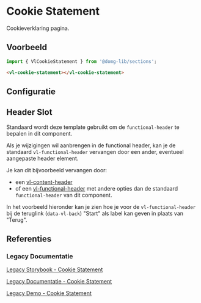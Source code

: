 
# Cookie Statement

<CustomDocMetaData id="sections-cookie-statement" />

Cookieverklaring pagina.


## Voorbeeld

```js
import { VlCookieStatement } from '@domg-lib/sections';
```

```html
<vl-cookie-statement></vl-cookie-statement>
```

<Canvas of={VlCookieSatementStories.CookieStatementDefault} />


## Configuratie

<ArgTypes of={VlCookieSatementStories.CookieStatementDefault} />


## Header Slot

Standaard wordt deze template gebruikt om de `functional-header` te bepalen in dit component.

<Source code={header} language="ts" dark={true} />

Als je wijzigingen wil aanbrengen in de functional header, kan je de standaard `vl-functional-header` vervangen door een
ander, eventueel aangepaste header element.

Je kan dit bijvoorbeeld vervangen door:
- een [vl-content-header](/docs/components-content-header--content-header-default)
- of een [vl-functional-header](/docs/components-functional-header--functional-header-default) met andere opties dan de standaard `functional-header` van dit component.

In het voorbeeld hieronder kan je zien hoe je voor de `vl-functional-header` bij de teruglink (`data-vl-back`) "Start"
als label kan geven in plaats van "Terug".

<Canvas of={VlCookieSatementStories.CookieStatementHeaderSlot} />


## Referenties

### Legacy Documentatie

[Legacy Storybook - Cookie Statement](https://webcomponenten.omgeving.vlaanderen.be/storybook/?path=/docs/legacy-vl-cookie-statement--default)

[Legacy Documentatie - Cookie Statement](https://webcomponenten.omgeving.vlaanderen.be/doc/VlCookieStatement.html)

[Legacy Demo - Cookie Statement](https://webcomponenten.omgeving.vlaanderen.be/demo/vl-cookie-statement.html)
